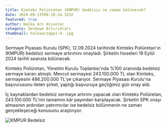 ```yaml
---
title: Kimteks Poliüretan (KMPUR) bedelsiz ne zaman bölünecek?
date: 2024-09-13T09:18:14.325Z
featured: true
author: Halka Arz Hisseler
category: Sermaye Artırımları
thumbnail: halkaarzapp1-4-.jpg
---
```

Sermaye Piyasası Kurulu (SPK), 12.09.2024 tarihinde Kimteks Poliüretan'ın (KMPUR) bedelsiz sermaye artırımını onayladı. Şirketin hisseleri 18 Eylül 2024 tarihli seansta bölünecek.

Kimteks Poliüretan, Yönetim Kurulu Toplantısı'nda %100 oranında bedelsiz sermaye kararı almıştı. Mevcut sermayesi 243.100.000 TL olan Kimteks, sermayesini 486.200.000 TL'ye çıkarıyor. Sermaye Piyasası Kurulu'na başvurusunu ileten şirket, yaptığı başvuruya geçtiğimiz gün onay aldı.

İç kaynaklardan bedelsiz sermaye artırımı yapacak olan Kimteks Poliüretan, 243.100.000 TL'nin tamamını kâr payından karşılayacak. Şirketin SPK onayı almasının ardından yatırımcılar ise bedelsiz bölünmenin ne zaman gerçekleşeceği konusunu araştırıyor.

![KMPUR Bedelsiz](kmpus.jpg "KMPUR Bedelsiz")